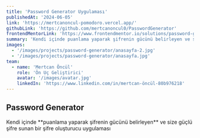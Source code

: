 ```yaml
---
title: 'Password Generator Uygulaması'
publishedAt: '2024-06-05'
link: 'https://mertcanoncul-pomodoro.vercel.app/'
githubLink: 'https://github.com/mertcanoncul0/PasswordGenerator'
frontendMentorLink: 'https://www.frontendmentor.io/solutions/password-generator-56WXIJy34p'
summary: 'Kendi içinde puanlama yaparak şifrenin gücünü belirleyen ve size güçlü şifre sunan bir şifre oluşturucu uygulaması'
images:
  - '/images/projects/password-generator/anasayfa-2.jpg'
  - '/images/projects/password-generator/anasayfa.jpg'
team:
  - name: 'Mertcan Öncül'
    role: 'Ön Uç Geliştirici'
    avatar: '/images/avatar.jpg'
    linkedIn: 'https://www.linkedin.com/in/mertcan-öncül-80b976218'
---
```


## Password Generator

<p>
  Kendi içinde **puanlama yaparak şifrenin gücünü belirleyen** ve size güçlü
  şifre sunan bir şifre oluşturucu uygulaması
</p>
